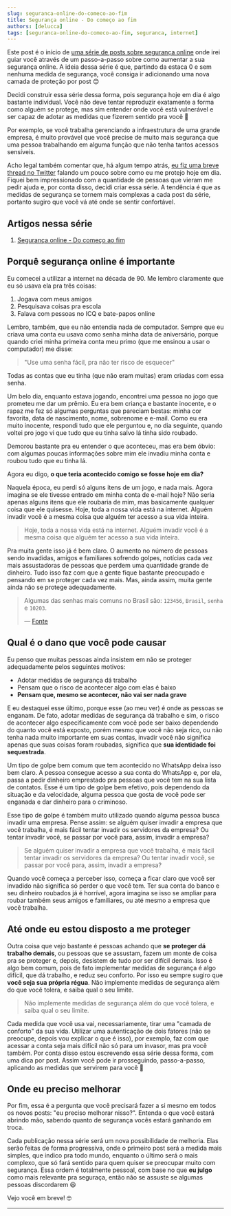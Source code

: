 ```yaml
---
slug: seguranca-online-do-comeco-ao-fim
title: Segurança online - Do começo ao fim
authors: [delucca]
tags: [seguranca-online-do-comeco-ao-fim, seguranca, internet]
---
```



Este post é o início de [uma série de posts sobre segurança online](/blog/tags/seguranca-online-do-comeco-ao-fim) onde irei guiar você através de um passo-a-passo sobre como aumentar a sua segurança online. A ideia dessa série é que, partindo da estaca 0 e sem nenhuma medida de segurança, você consiga ir adicionando uma nova camada de proteção por post 😊

Decidi construir essa série dessa forma, pois segurança hoje em dia é algo bastante individual. Você não deve tentar reproduzir exatamente a forma como alguém se protege, mas sim entender onde você está vulnerável e ser capaz de adotar as medidas que fizerem sentido pra você 🤗

Por exemplo, se você trabalha gerenciando a infraestrutura de uma grande empresa, é muito provável que você precise de muito mais segurança que uma pessoa trabalhando em alguma função que não tenha tantos acessos sensíveis.

Acho legal também comentar que, há algum tempo atrás, [eu fiz uma breve thread no Twitter](https://twitter.com/deluccadev/status/1522547623298744320) falando um pouco sobre como eu me protejo hoje em dia. Fiquei bem impressionado com a quantidade de pessoas que vieram me pedir ajuda e, por conta disso, decidi criar essa série. A tendência é que as medidas de segurança se tornem mais complexas a cada post da série, portanto sugiro que você vá até onde se sentir confortável.

## Artigos nessa série

1. [Segurança online - Do começo ao fim](/blog/segurança-online-do-comeco-ao-fim)

## Porquê segurança online é importante

Eu comecei a utilizar a internet na década de 90. Me lembro claramente que eu só usava ela pra três coisas:
<!-- truncate -->

1. Jogava com meus amigos
2. Pesquisava coisas pra escola
3. Falava com pessoas no ICQ e bate-papos online

Lembro, também, que eu não entendia nada de computador. Sempre que eu criava uma conta eu usava como senha minha data de aniversário, porque quando criei minha primeira conta meu primo (que me ensinou a usar o computador) me disse:

> "Use uma senha fácil, pra não ter risco de esquecer"

Todas as contas que eu tinha (que não eram muitas) eram criadas com essa senha.

Um belo dia, enquanto estava jogando, encontrei uma pessoa no jogo que prometeu me dar um prêmio. Eu era bem criança e bastante inocente, e o rapaz me fez só algumas perguntas que pareciam bestas: minha cor favorita, data de nascimento, nome, sobrenome e e-mail. Como eu era muito inocente, respondi tudo que ele perguntou e, no dia seguinte, quando voltei pro jogo vi que tudo que eu tinha salvo lá tinha sido roubado.

Demorou bastante pra eu entender o que aconteceu, mas era bem óbvio: com algumas poucas informações sobre mim ele invadiu minha conta e roubou tudo que eu tinha lá.

Agora eu digo, **o que teria acontecido comigo se fosse hoje em dia?**

Naquela época, eu perdi só alguns itens de um jogo, e nada mais. Agora imagina se ele tivesse entrado em minha conta de e-mail hoje? Não seria apenas alguns itens que ele roubaria de mim, mas basicamente qualquer coisa que ele quisesse. Hoje, toda a nossa vida está na internet. Alguém invadir você é a mesma coisa que alguém ter acesso a sua vida inteira.

> Hoje, toda a nossa vida está na internet. Alguém invadir você é a mesma coisa que alguém ter acesso a sua vida inteira.

Pra muita gente isso já é bem claro. O aumento no número de pessoas sendo invadidas, amigos e familiares sofrendo golpes, notícias cada vez mais assustadoras de pessoas que perdem uma quantidade grande de dinheiro. Tudo isso faz com que a gente fique bastante preocupado e pensando em se proteger cada vez mais. Mas, ainda assim, muita gente ainda não se protege adequadamente.

> Algumas das senhas mais comuns no Brasil são: `123456`, `Brasil`, `senha` e `10203`.
>
> — [Fonte](https://olhardigital.com.br/2022/05/05/seguranca/dia-da-senha-estas-sao-as-dez-senhas-mais-comuns-no-brasil-nao-use-elas/)

## Qual é o dano que você pode causar

Eu penso que muitas pessoas ainda insistem em não se proteger adequadamente pelos seguintes motivos:

- Adotar medidas de segurança dá trabalho
- Pensam que o risco de acontecer algo com elas é baixo
- **Pensam que, mesmo se acontecer, não vai ser nada grave**

E eu destaquei esse último, porque esse (ao meu ver) é onde as pessoas se enganam. De fato, adotar medidas de segurança dá trabalho e sim, o risco de acontecer algo especificamente com você pode ser baixo dependendo do quanto você está exposto, porém mesmo que você não seja rico, ou não tenha nada muito importante em suas contas, invadir você não significa apenas que suas coisas foram roubadas, significa que **sua identidade foi sequestrada**.

Um tipo de golpe bem comum que tem acontecido no WhatsApp deixa isso bem claro. A pessoa consegue acesso a sua conta do WhatsApp e, por ela, passa a pedir dinheiro emprestado pra pessoas que você tem na sua lista de contatos. Esse é um tipo de golpe bem efetivo, pois dependendo da situação e da velocidade, alguma pessoa que gosta de você pode ser enganada e dar dinheiro para o criminoso.

Esse tipo de golpe é também muito utilizado quando alguma pessoa busca invadir uma empresa. Pense assim: se alguém quiser invadir a empresa que você trabalha, é mais fácil tentar invadir os servidores da empresa? Ou tentar invadir você, se passar por você para, assim, invadir a empresa?

> Se alguém quiser invadir a empresa que você trabalha, é mais fácil tentar invadir os servidores da empresa? Ou tentar invadir você, se passar por você para, assim, invadir a empresa?

Quando você começa a perceber isso, começa a ficar claro que você ser invadido não significa só perder o que você tem. Ter sua conta do banco e seu dinheiro roubados já é horrível, agora imagina se isso se ampliar para roubar também seus amigos e familiares, ou até mesmo a empresa que você trabalha.

## Até onde eu estou disposto a me proteger

Outra coisa que vejo bastante é pessoas achando que **se proteger dá trabalho demais**, ou pessoas que se assustam, fazem um monte de coisa pra se proteger e, depois, desistem de tudo por ser difícil demais. Isso é algo bem comum, pois de fato implementar medidas de segurança é algo difícil, que dá trabalho, e reduz seu conforto. Por isso eu sempre sugiro que **você seja sua própria régua**. Não implemente medidas de segurança além do que você tolera, e saiba qual o seu limite.

> Não implemente medidas de segurança além do que você tolera, e saiba qual o seu limite.

Cada medida que você usa vai, necessariamente, tirar uma "camada de conforto" da sua vida. Utilizar uma autenticação de dois fatores (não se preocupe, depois vou explicar o que é isso), por exemplo, faz com que acessar a conta seja mais difícil não só para um invasor, mas pra você também. Por conta disso estou escrevendo essa série dessa forma, com uma dica por post. Assim você pode ir prosseguindo, passo-a-passo, aplicando as medidas que servirem para você 💪

## Onde eu preciso melhorar

Por fim, essa é a pergunta que você precisará fazer a si mesmo em todos os novos posts: "eu preciso melhorar nisso?". Entenda o que você estará abrindo mão, sabendo quanto de segurança vocês estará ganhando em troca.

Cada publicação nessa série será um nova possibilidade de melhoria. Elas serão feitas de forma progressiva, onde o primeiro post será a medida mais simples, que indico pra todo mundo, enquanto o último será o mais complexo, que só fará sentido para quem quiser se preocupar muito com segurança. Essa ordem é totalmente pessoal, com base no que **eu julgo** como mais relevante pra seguraça, então não se assuste se algumas pessoas discordarem 😆

Vejo você em breve! 🤓

---

<SecuritySeriesNewsletterForm />
